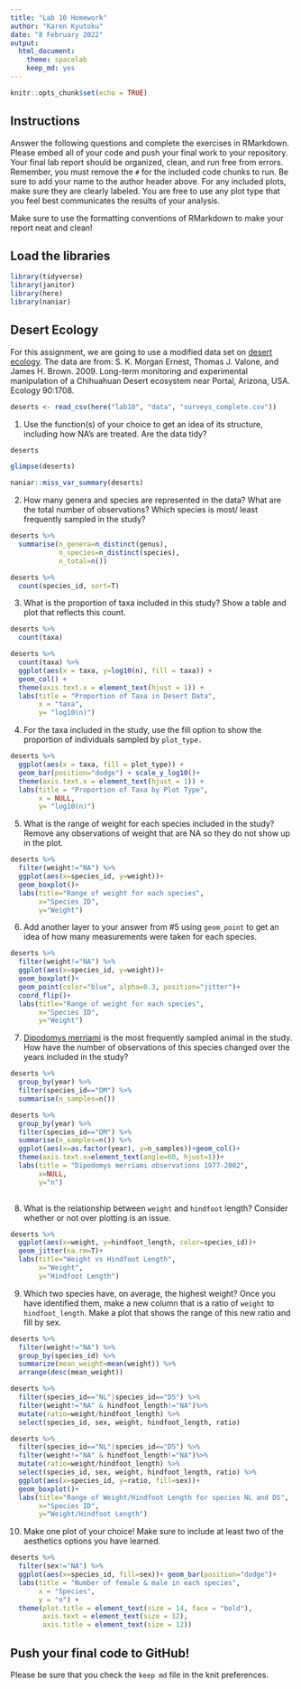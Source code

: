 ```yaml
---
title: "Lab 10 Homework"
author: "Karen Kyutoku"
date: "8 February 2022"
output:
  html_document: 
    theme: spacelab
    keep_md: yes
---
```


```r
knitr::opts_chunk$set(echo = TRUE)
```

## Instructions
Answer the following questions and complete the exercises in RMarkdown. Please embed all of your code and push your final work to your repository. Your final lab report should be organized, clean, and run free from errors. Remember, you must remove the `#` for the included code chunks to run. Be sure to add your name to the author header above. For any included plots, make sure they are clearly labeled. You are free to use any plot type that you feel best communicates the results of your analysis.  

Make sure to use the formatting conventions of RMarkdown to make your report neat and clean!  

## Load the libraries
```r
library(tidyverse)
library(janitor)
library(here)
library(naniar)
``` 

## Desert Ecology
For this assignment, we are going to use a modified data set on [desert ecology](http://esapubs.org/archive/ecol/E090/118/). The data are from: S. K. Morgan Ernest, Thomas J. Valone, and James H. Brown. 2009. Long-term monitoring and experimental manipulation of a Chihuahuan Desert ecosystem near Portal, Arizona, USA. Ecology 90:1708.
```r
deserts <- read_csv(here("lab10", "data", "surveys_complete.csv"))
```

1. Use the function(s) of your choice to get an idea of its structure, including how NA's are treated. Are the data tidy?  
```r
deserts
```

```r
glimpse(deserts)
```
```r
naniar::miss_var_summary(deserts)
```

2. How many genera and species are represented in the data? What are the total number of observations? Which species is most/ least frequently sampled in the study?
```r
deserts %>% 
  summarise(n_genera=n_distinct(genus),
            n_species=n_distinct(species),
            n_total=n())
```
```r
deserts %>% 
  count(species_id, sort=T)
```


3. What is the proportion of taxa included in this study? Show a table and plot that reflects this count.
```r
deserts %>% 
  count(taxa)
```
```r
deserts %>% 
  count(taxa) %>% 
  ggplot(aes(x = taxa, y=log10(n), fill = taxa)) +
  geom_col() +
  theme(axis.text.x = element_text(hjust = 1)) +
  labs(title = "Proportion of Taxa in Desert Data",
       x = "taxa",
       y= "log10(n)")
```

4. For the taxa included in the study, use the fill option to show the proportion of individuals sampled by `plot_type.`
```r
deserts %>% 
  ggplot(aes(x = taxa, fill = plot_type)) +
  geom_bar(position="dodge") + scale_y_log10()+
  theme(axis.text.x = element_text(hjust = 1)) +
  labs(title = "Proportion of Taxa by Plot Type",
       x = NULL,
       y= "log10(n)")
```


5. What is the range of weight for each species included in the study? Remove any observations of weight that are NA so they do not show up in the plot.
```r
deserts %>% 
  filter(weight!="NA") %>% 
  ggplot(aes(x=species_id, y=weight))+ 
  geom_boxplot()+
  labs(title="Range of weight for each species",
       x="Species ID",
       y="Weight")
```

6. Add another layer to your answer from #5 using `geom_point` to get an idea of how many measurements were taken for each species.
```r
deserts %>% 
  filter(weight!="NA") %>% 
  ggplot(aes(x=species_id, y=weight))+ 
  geom_boxplot()+
  geom_point(color="blue", alpha=0.3, position="jitter")+
  coord_flip()+
  labs(title="Range of weight for each species",
       x="Species ID",
       y="Weight")

```


7. [Dipodomys merriami](https://en.wikipedia.org/wiki/Merriam's_kangaroo_rat) is the most frequently sampled animal in the study. How have the number of observations of this species changed over the years included in the study?
```r
deserts %>% 
  group_by(year) %>% 
  filter(species_id=="DM") %>% 
  summarise(n_samples=n())
```
```r
deserts %>% 
  group_by(year) %>% 
  filter(species_id=="DM") %>% 
  summarise(n_samples=n()) %>% 
  ggplot(aes(x=as.factor(year), y=n_samples))+geom_col()+
  theme(axis.text.x=element_text(angle=60, hjust=1))+
  labs(title = "Dipodomys merriami observations 1977-2002",
       x=NULL,
       y="n")
  
```

8. What is the relationship between `weight` and `hindfoot` length? Consider whether or not over plotting is an issue.
```r
deserts %>% 
  ggplot(aes(x=weight, y=hindfoot_length, color=species_id))+
  geom_jitter(na.rm=T)+
  labs(title="Weight vs Hindfoot Length",
       x="Weight",
       y="Hindfoot Length")
```


9. Which two species have, on average, the highest weight? Once you have identified them, make a new column that is a ratio of `weight` to `hindfoot_length`. Make a plot that shows the range of this new ratio and fill by sex.
```r
deserts %>% 
  filter(weight!="NA") %>% 
  group_by(species_id) %>% 
  summarize(mean_weight=mean(weight)) %>% 
  arrange(desc(mean_weight))
```
```r
deserts %>% 
  filter(species_id=="NL"|species_id=="DS") %>% 
  filter(weight!="NA" & hindfoot_length!="NA")%>% 
  mutate(ratio=weight/hindfoot_length) %>% 
  select(species_id, sex, weight, hindfoot_length, ratio)
```
```r
deserts %>% 
  filter(species_id=="NL"|species_id=="DS") %>% 
  filter(weight!="NA" & hindfoot_length!="NA")%>% 
  mutate(ratio=weight/hindfoot_length) %>% 
  select(species_id, sex, weight, hindfoot_length, ratio) %>% 
  ggplot(aes(x=species_id, y=ratio, fill=sex))+
  geom_boxplot()+
  labs(title="Range of Weight/Hindfoot Length for species NL and DS",
       x="Species ID",
       y="Weight/Hindfoot Length")
```


10. Make one plot of your choice! Make sure to include at least two of the aesthetics options you have learned.
```r
deserts %>% 
  filter(sex!="NA") %>% 
  ggplot(aes(x=species_id, fill=sex))+ geom_bar(position="dodge")+
  labs(title = "Number of female & male in each species",
       x = "Species",
       y = "n") +
  theme(plot.title = element_text(size = 14, face = "bold"),
        axis.text = element_text(size = 12),
        axis.title = element_text(size = 12))

```

## Push your final code to GitHub!
Please be sure that you check the `keep md` file in the knit preferences. 